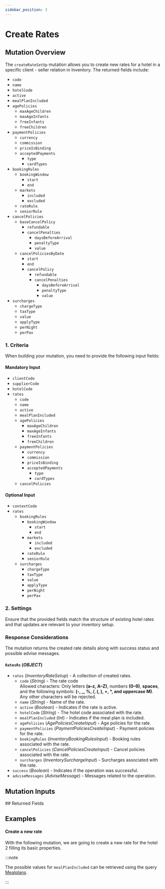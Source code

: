 ```yaml
---
sidebar_position: 3
---
```


























































# Create Rates

## Mutation Overview

The `createRateSetUp` mutation allows you to create new rates for a hotel in a specific client - seller relation in Inventory. The returned fields include:

* `code`
* `name`
* `hotelCode`
* `active`
* `mealPlanIncluded`
* `agePolicies`
  * `maxAgeChildren`
  * `maxAgeInfants`
  * `freeInfants`
  * `freeChildren`
* `paymentPolicies`
  * `currency`
  * `commission`
  * `priceIsBinding`
  * `acceptedPayments`
    * `type`
    * `cardTypes`
* `bookingRules`
  * `bookingWindow`
    * `start`
    * `end`
  * `markets`
    * `included`
    * `excluded`
  * `rateRule`
  * `seniorRule`
* `cancelPolicies`
  * `baseCancelPolicy`
    * `refundable`
    * `cancelPenalties`
      * `daysBeforeArrival`
      * `penaltyType`
      * `value`
  * `cancelPoliciesByDate`
    * `start`
    * `end`
    * `cancelPolicy`
      * `refundable`
      * `cancelPenalties`
        * `daysBeforeArrival`
        * `penaltyType`
        * `value`
* `surcharges`
  * `chargeType`
  * `taxType`
  * `value`
  * `applyType`
  * `perNight`
  * `perPax`

### 1. Criteria

When building your mutation, you need to provide the following input fields:

#### Mandatory Input
* `clientCode`
* `supplierCode`
* `hotelCode`
* `rates`
  * `code`
  * `name`
  * `active`
  * `mealPlanIncluded`
  * `agePolicies`
    * `maxAgeChildren`
    * `maxAgeInfants`
    * `freeInfants`
    * `freeChildren`
  * `paymentPolicies`
    * `currency`
    * `commission`
    * `priceIsBinding`
    * `acceptedPayments`
      * `type`
      * `cardTypes`
  * `cancelPolicies`

#### Optional Input
* `contextCode`
* `rates`
  * `bookingRules`
    * `bookingWindow`
      * `start`
      * `end`
    * `markets`
      * `included`
      * `excluded`
    * `rateRule`
    * `seniorRule`
  * `surcharges`
    * `chargeType`
    * `taxType`
    * `value`
    * `applyType`
    * `perNight`
    * `perPax`

### 2. Settings

Ensure that the provided fields match the structure of existing hotel rates and that updates are relevant to your inventory setup.

### Response Considerations

The mutation returns the created rate details along with success status and possible advise messages.

#### `RatesRs` (*OBJECT*)
* `rates` (*InventoryRateSetup*) - A collection of created rates.
  * `code` (*String*) - The rate code  
  Allowed characters: Only letters **(a–z, A–Z)**, numbers **(0–9)**, **spaces**, and the following symbols: **(-, _, %, /, (, ), +, *, and uppercase M)**. Any other characters will be rejected. 
  * `name` (*String*) - Name of the rate.
  * `active` (*Boolean*) - Indicates if the rate is active.
  * `hotelCode` (*String*) - The hotel code associated with the rate.
  * `mealPlanIncluded` (*Int*) - Indicates if the meal plan is included.
  * `agePolicies` (*AgePoliciesCreateInput*) - Age policies for the rate.
  * `paymentPolicies` (*PaymentPoliciesCreateInput*) - Payment policies for the rate.
  * `bookingRules` (*InventoryBookingRulesInput*) - Booking rules associated with the rate.
  * `cancelPolicies` (*CancelPoliciesCreateInput*) - Cancel policies associated with the rate.
  * `surcharges` (*InventorySurchargeInput*) - Surcharges associated with the rate.
* `success` (*Boolean*) - Indicates if the operation was successful.
* `adviseMessages` (*AdviseMessage*) - Messages related to the operation.


## Mutation Inputs

<InventoryRatesSetupCreateInput />
## Returned Fields

<RatesRs />


## Examples

#### Create a new rate

With the following mutation, we are going to create a new rate for the hotel 2 filling its basic properties.

:::note

The possible values for `mealPlanIncluded` can be retrieved using the query [Mealplans](../../static-data/mealplans).

:::

<GraphqlSample query={createRatesSetUpMutation} variables={createRatesSetUpVariables} />